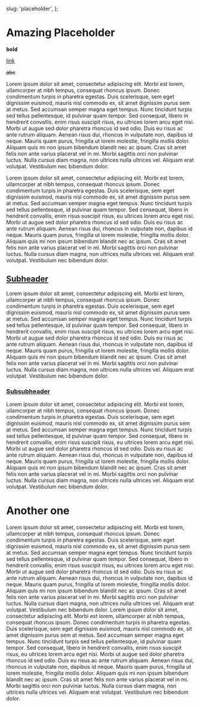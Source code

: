   slug: 'placeholder',
};

# <SectionAnchor href='#amazing-placeholder'>Amazing Placeholder</SectionAnchor>

**bold**

[link](somewhere)

~~abc~~

Lorem ipsum dolor sit amet, consectetur adipiscing elit. Morbi est lorem, ullamcorper at nibh tempus, consequat rhoncus ipsum. Donec condimentum turpis in pharetra egestas. Duis scelerisque, sem eget dignissim euismod, mauris nisl commodo ex, sit amet dignissim purus sem at metus. Sed accumsan semper magna eget tempus. Nunc tincidunt turpis sed tellus pellentesque, id pulvinar quam tempor. Sed consequat, libero in hendrerit convallis, enim risus suscipit risus, eu ultrices lorem arcu eget nisi. Morbi ut augue sed dolor pharetra rhoncus id sed odio. Duis eu risus ac ante rutrum aliquam. Aenean risus dui, rhoncus in vulputate non, dapibus id neque. Mauris quam purus, fringilla ut lorem molestie, fringilla mollis dolor. Aliquam quis mi non ipsum bibendum blandit nec ac ipsum. Cras sit amet felis non ante varius placerat vel in mi. Morbi sagittis orci non pulvinar luctus. Nulla cursus diam magna, non ultrices nulla ultrices vel. Aliquam erat volutpat. Vestibulum nec bibendum dolor.

Lorem ipsum dolor sit amet, consectetur adipiscing elit. Morbi est lorem, ullamcorper at nibh tempus, consequat rhoncus ipsum. Donec condimentum turpis in pharetra egestas. Duis scelerisque, sem eget dignissim euismod, mauris nisl commodo ex, sit amet dignissim purus sem at metus. Sed accumsan semper magna eget tempus. Nunc tincidunt turpis sed tellus pellentesque, id pulvinar quam tempor. Sed consequat, libero in hendrerit convallis, enim risus suscipit risus, eu ultrices lorem arcu eget nisi. Morbi ut augue sed dolor pharetra rhoncus id sed odio. Duis eu risus ac ante rutrum aliquam. Aenean risus dui, rhoncus in vulputate non, dapibus id neque. Mauris quam purus, fringilla ut lorem molestie, fringilla mollis dolor. Aliquam quis mi non ipsum bibendum blandit nec ac ipsum. Cras sit amet felis non ante varius placerat vel in mi. Morbi sagittis orci non pulvinar luctus. Nulla cursus diam magna, non ultrices nulla ultrices vel. Aliquam erat volutpat. Vestibulum nec bibendum dolor.

## [Subheader](#subheader)

Lorem ipsum dolor sit amet, consectetur adipiscing elit. Morbi est lorem, ullamcorper at nibh tempus, consequat rhoncus ipsum. Donec condimentum turpis in pharetra egestas. Duis scelerisque, sem eget dignissim euismod, mauris nisl commodo ex, sit amet dignissim purus sem at metus. Sed accumsan semper magna eget tempus. Nunc tincidunt turpis sed tellus pellentesque, id pulvinar quam tempor. Sed consequat, libero in hendrerit convallis, enim risus suscipit risus, eu ultrices lorem arcu eget nisi. Morbi ut augue sed dolor pharetra rhoncus id sed odio. Duis eu risus ac ante rutrum aliquam. Aenean risus dui, rhoncus in vulputate non, dapibus id neque. Mauris quam purus, fringilla ut lorem molestie, fringilla mollis dolor. Aliquam quis mi non ipsum bibendum blandit nec ac ipsum. Cras sit amet felis non ante varius placerat vel in mi. Morbi sagittis orci non pulvinar luctus. Nulla cursus diam magna, non ultrices nulla ultrices vel. Aliquam erat volutpat. Vestibulum nec bibendum dolor.

### [Subsubheader](#subsubheader)

Lorem ipsum dolor sit amet, consectetur adipiscing elit. Morbi est lorem, ullamcorper at nibh tempus, consequat rhoncus ipsum. Donec condimentum turpis in pharetra egestas. Duis scelerisque, sem eget dignissim euismod, mauris nisl commodo ex, sit amet dignissim purus sem at metus. Sed accumsan semper magna eget tempus. Nunc tincidunt turpis sed tellus pellentesque, id pulvinar quam tempor. Sed consequat, libero in hendrerit convallis, enim risus suscipit risus, eu ultrices lorem arcu eget nisi. Morbi ut augue sed dolor pharetra rhoncus id sed odio. Duis eu risus ac ante rutrum aliquam. Aenean risus dui, rhoncus in vulputate non, dapibus id neque. Mauris quam purus, fringilla ut lorem molestie, fringilla mollis dolor. Aliquam quis mi non ipsum bibendum blandit nec ac ipsum. Cras sit amet felis non ante varius placerat vel in mi. Morbi sagittis orci non pulvinar luctus. Nulla cursus diam magna, non ultrices nulla ultrices vel. Aliquam erat volutpat. Vestibulum nec bibendum dolor.

# Another one

Lorem ipsum dolor sit amet, consectetur adipiscing elit. Morbi est lorem, ullamcorper at nibh tempus, consequat rhoncus ipsum. Donec condimentum turpis in pharetra egestas. Duis scelerisque, sem eget dignissim euismod, mauris nisl commodo ex, sit amet dignissim purus sem at metus. Sed accumsan semper magna eget tempus. Nunc tincidunt turpis sed tellus pellentesque, id pulvinar quam tempor. Sed consequat, libero in hendrerit convallis, enim risus suscipit risus, eu ultrices lorem arcu eget nisi. Morbi ut augue sed dolor pharetra rhoncus id sed odio. Duis eu risus ac ante rutrum aliquam. Aenean risus dui, rhoncus in vulputate non, dapibus id neque. Mauris quam purus, fringilla ut lorem molestie, fringilla mollis dolor. Aliquam quis mi non ipsum bibendum blandit nec ac ipsum. Cras sit amet felis non ante varius placerat vel in mi. Morbi sagittis orci non pulvinar luctus. Nulla cursus diam magna, non ultrices nulla ultrices vel. Aliquam erat volutpat. Vestibulum nec bibendum dolor.
Lorem ipsum dolor sit amet, consectetur adipiscing elit. Morbi est lorem, ullamcorper at nibh tempus, consequat rhoncus ipsum. Donec condimentum turpis in pharetra egestas. Duis scelerisque, sem eget dignissim euismod, mauris nisl commodo ex, sit amet dignissim purus sem at metus. Sed accumsan semper magna eget tempus. Nunc tincidunt turpis sed tellus pellentesque, id pulvinar quam tempor. Sed consequat, libero in hendrerit convallis, enim risus suscipit risus, eu ultrices lorem arcu eget nisi. Morbi ut augue sed dolor pharetra rhoncus id sed odio. Duis eu risus ac ante rutrum aliquam. Aenean risus dui, rhoncus in vulputate non, dapibus id neque. Mauris quam purus, fringilla ut lorem molestie, fringilla mollis dolor. Aliquam quis mi non ipsum bibendum blandit nec ac ipsum. Cras sit amet felis non ante varius placerat vel in mi. Morbi sagittis orci non pulvinar luctus. Nulla cursus diam magna, non ultrices nulla ultrices vel. Aliquam erat volutpat. Vestibulum nec bibendum dolor.
